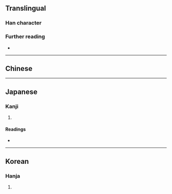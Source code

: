 {{character info}}
==Translingual==

===Han character===
{{Han char|rn=38|rad=女|as=11|sn=14|four=41427|canj=VMBS|ids=⿰女雩}}

===Further reading===
* {{Han ref|kx=0270.230|dkj=06680|dj=0538.260|hdz=21076.110|uh=5AEE|ud=23278|bh=E16C|bd=57708}}

----

==Chinese==
{{zh-see|嫭|a}}

----

==Japanese==

===Kanji===
{{ja-kanji|grade=|rs=女11}}

# {{rfdef|ja|sort=女11}}

====Readings====
* {{ja-readings|on=[[こ]] (ko), [[ご]] (go)|kun=[[おとめ]] (otome), [[みめよいさま]] (mimeyoisama), [[ほこる]] (hokoru)}}

----

==Korean==

===Hanja===
{{ko-hanja|hangeul=호|rv=ho|mr=ho}}

# {{rfdef|ko|sort=女11}}